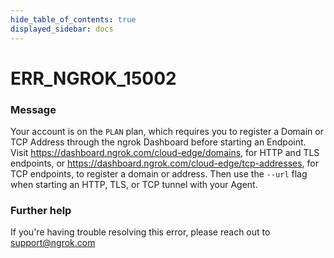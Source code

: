 ```yaml
---
hide_table_of_contents: true
displayed_sidebar: docs
---
```



# ERR_NGROK_15002

### Message

Your account is on the `PLAN` plan, which requires you to register a Domain or TCP Address through the ngrok Dashboard before starting an Endpoint. Visit https://dashboard.ngrok.com/cloud-edge/domains, for HTTP and TLS endpoints, or https://dashboard.ngrok.com/cloud-edge/tcp-addresses, for TCP endpoints, to register a domain or address. Then use the `--url` flag when starting an HTTP, TLS, or TCP tunnel with your Agent.

<ErrorDetails error="err_ngrok_15002" />

### Further help

If you're having trouble resolving this error, please reach out to [support@ngrok.com](mailto:support@ngrok.com?subject=Help%20with%20ERR_NGROK_15002)
